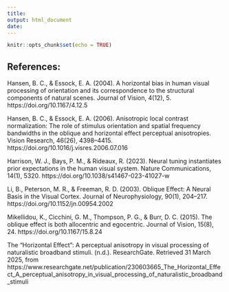 ---
title: 
output: html_document
date: 
---

```{r setup, include=FALSE}
knitr::opts_chunk$set(echo = TRUE)
```


## References:


Hansen, B. C., & Essock, E. A. (2004). A horizontal bias in human visual processing of orientation and its correspondence to the structural components of natural scenes. Journal of Vision, 4(12), 5. https://doi.org/10.1167/4.12.5

Hansen, B. C., & Essock, E. A. (2006). Anisotropic local contrast normalization: The role of stimulus orientation and spatial frequency bandwidths in the oblique and horizontal effect perceptual anisotropies. Vision Research, 46(26), 4398–4415. https://doi.org/10.1016/j.visres.2006.07.016

Harrison, W. J., Bays, P. M., & Rideaux, R. (2023). Neural tuning instantiates prior expectations in the human visual system. Nature Communications, 14(1), 5320. https://doi.org/10.1038/s41467-023-41027-w

Li, B., Peterson, M. R., & Freeman, R. D. (2003). Oblique Effect: A Neural Basis in the Visual Cortex. Journal of Neurophysiology, 90(1), 204–217. https://doi.org/10.1152/jn.00954.2002

Mikellidou, K., Cicchini, G. M., Thompson, P. G., & Burr, D. C. (2015). The oblique effect is both allocentric and egocentric. Journal of Vision, 15(8), 24. https://doi.org/10.1167/15.8.24

The “Horizontal Effect”: A perceptual anisotropy in visual processing of naturalistic broadband stimuli. (n.d.). ResearchGate. Retrieved 31 March 2025, from https://www.researchgate.net/publication/230603665_The_Horizontal_Effect_A_perceptual_anisotropy_in_visual_processing_of_naturalistic_broadband_stimuli

